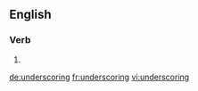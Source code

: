==English==

===Verb===
{{head|en}}

# {{present participle of|underscore}}

[[de:underscoring]]
[[fr:underscoring]]
[[vi:underscoring]]